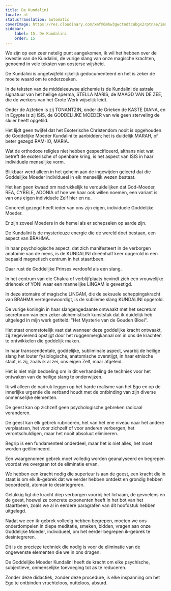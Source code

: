 ```yaml
---
title: De Kundalini
locale: nl
statusTranslation: automatic
coverImage: https://res.cloudinary.com/xmfm6mhw3gwctndtcubgx2rptnae/image/upload/v1741354419/small_cover_la_gran_rebelion_28716e29d2.webp
sidebar:
    label: 15. De Kundalini
    order: 15
---
```

We zijn op een zeer netelig punt aangekomen, ik wil het hebben over de kwestie van de Kundalini, de vurige slang van onze magische krachten, genoemd in vele teksten van oosterse wijsheid.

De Kundalini is ongetwijfeld rijkelijk gedocumenteerd en het is zeker de moeite waard om te onderzoeken.

In de teksten van de middeleeuwse alchemie is de Kundalini de astrale signatuur van het heilige sperma, STELLA MARIS, de MAAGD VAN DE ZEE, die de werkers van het Grote Werk wijselijk leidt.

Onder de Azteken is zij TONANTZIN, onder de Grieken de KASTE DIANA, en in Egypte is zij ISIS, de GODDELIJKE MOEDER van wie geen sterveling de sluier heeft opgetild.

Het lijdt geen twijfel dat het Esoterische Christendom nooit is opgehouden de Goddelijke Moeder Kundalini te aanbidden; het is duidelijk MARAH, of beter gezegd RAM-IO, MARIA.

Wat de orthodoxe religies niet hebben gespecificeerd, althans niet wat betreft de exoterische of openbare kring, is het aspect van ISIS in haar individuele menselijke vorm.

Blijkbaar werd alleen in het geheim aan de ingewijden geleerd dat die Goddelijke Moeder individueel in elk menselijk wezen bestaat.

Het kan geen kwaad om nadrukkelijk te verduidelijken dat God-Moeder, REA, CYBELE, ADONIA of hoe we haar ook willen noemen, een variant is van ons eigen individuele Zelf hier en nu.

Concreet gezegd heeft ieder van ons zijn eigen, individuele Goddelijke Moeder.

Er zijn zoveel Moeders in de hemel als er schepselen op aarde zijn.

De Kundalini is de mysterieuze energie die de wereld doet bestaan, een aspect van BRAHMA.

In haar psychologische aspect, dat zich manifesteert in de verborgen anatomie van de mens, is de KUNDALINI drieënhalf keer opgerold in een bepaald magnetisch centrum in het staartbeen.

Daar rust de Goddelijke Prinses verdoofd als een slang.

In het centrum van die Chakra of verblijfplaats bevindt zich een vrouwelijke driehoek of YONI waar een mannelijke LINGAM is gevestigd.

In deze atomaire of magische LINGAM, die de seksuele scheppingskracht van BRAHMA vertegenwoordigt, is de sublieme slang KUNDALINI opgerold.

De vurige koningin in haar slangengedaante ontwaakt met het secretum secretorum van een zeker alchemistisch kunststuk dat ik duidelijk heb uitgelegd in mijn werk getiteld: "Het Mysterie van de Gouden Bloei".

Het staat onomstotelijk vast dat wanneer deze goddelijke kracht ontwaakt, zij zegevierend opstijgt door het ruggenmergkanaal om in ons de krachten te ontwikkelen die goddelijk maken.

In haar transcendentale, goddelijke, subliminale aspect, waarbij de heilige slang het louter fysiologische, anatomische overstijgt, in haar etnische staat, is zij, zoals ik al zei, ons eigen Zelf, maar afgeleid.

Het is niet mijn bedoeling om in dit verhandeling de techniek voor het ontwaken van de heilige slang te onderwijzen.

Ik wil alleen de nadruk leggen op het harde realisme van het Ego en op de innerlijke urgentie die verband houdt met de ontbinding van zijn diverse onmenselijke elementen.

De geest kan op zichzelf geen psychologische gebreken radicaal veranderen.

De geest kan elk gebrek rubriceren, het van het ene niveau naar het andere verplaatsen, het voor zichzelf of voor anderen verbergen, het verontschuldigen, maar het nooit absoluut elimineren.

Begrip is een fundamenteel onderdeel, maar het is niet alles, het moet worden geëlimineerd.

Een waargenomen gebrek moet volledig worden geanalyseerd en begrepen voordat we overgaan tot de eliminatie ervan.

We hebben een kracht nodig die superieur is aan de geest, een kracht die in staat is om elk ik-gebrek dat we eerder hebben ontdekt en grondig hebben beoordeeld, atomair te desintegreren.

Gelukkig ligt die kracht diep verborgen voorbij het lichaam, de gevoelens en de geest, hoewel ze concrete exponenten heeft in het bot van het staartbeen, zoals we al in eerdere paragrafen van dit hoofdstuk hebben uitgelegd.

Nadat we een ik-gebrek volledig hebben begrepen, moeten we ons onderdompelen in diepe meditatie, smeken, bidden, vragen aan onze Goddelijke Moeder, individueel, om het eerder begrepen ik-gebrek te desintegreren.

Dit is de precieze techniek die nodig is voor de eliminatie van de ongewenste elementen die we in ons dragen.

De Goddelijke Moeder Kundalini heeft de kracht om elke psychische, subjectieve, onmenselijke toevoeging tot as te reduceren.

Zonder deze didactiek, zonder deze procedure, is elke inspanning om het Ego te ontbinden vruchteloos, nutteloos, absurd.

